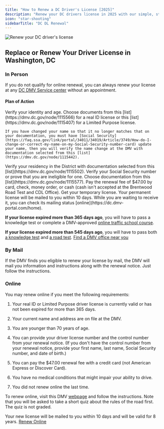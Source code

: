 ```yaml
---
title: "How to Renew a DC Driver's License [2025]"
description: "Renew your DC drivers license in 2025 with our simple, step-by-step guide. Find all the necessary requirements, forms, fees, and online renewal options to ensure a hassle-free experience. Stay legal and avoid fines - start your renewal process now!"
icon: "star-shooting"
sidebarTitle: "DC DL Renewal"
---
```


![Renew your DC driver's license](https://driving-tests.org/wp-content/uploads/2024/07/renew-dc-drivers-license.jpg)

## Replace or Renew Your Driver License in Washington, DC

### In Person

If you do not qualify for online renewal, you can always renew your license at any [DC DMV Service center](https://driving-tests.org/dmv-near-me/district-columbia-dmv-office-locations/) without an appointment.

#### Plan of Action

<Steps>
  <Step title="Step 1">
    Verify your identity and age. Choose documents from this [list](https://dmv.dc.gov/node/1115566) for a real ID license or this [list](https://dmv.dc.gov/node/1115407) for a Limited Purpose license.

    If you have changed your name so that it no longer matches that on your documentation, you must have [Social Security](https://faq.ssa.gov/link/portal/34011/34019/Article/3749/How-do-I-change-or-correct-my-name-on-my-Social-Security-number-card) update your name, then you will verify the name change at the DMV with documentation selected from this [list](https://dmv.dc.gov/node/1115442).
  </Step>

  <Step title="Step 2">
    Verify your residency in the District with documentation selected from this [list](https://dmv.dc.gov/node/1115502).
  </Step>

  <Step title="Step 3">
    Verify your Social Security number or prove that you are ineligible for one. Choose documentation from this [list](https://dmv.dc.gov/node/1115577).
  </Step>

  <Step title="Step 4">
    Pay the renewal fee of $47.00 by card, check, money order, or cash (cash isn't accepted at the Brentwood Road Test and CDL Office).
  </Step>

  <Step title="Step 5">
    Get your temporary license. Your permanent license will be mailed to you within 10 days. While you are waiting to receive it, you can check its mailing status [online](https://dc.dmv-portal.com/home).
  </Step>
</Steps>

**If your license expired more than 365 days ago**, you will have to pass a knowledge test or complete a DMV-approved [online traffic school course](https://dmv.dc.gov/node/1119302).

**If your license expired more than 545 days ago**, you will have to pass both [a knowledge test](#dmv-knowledge-test) and [a road test](#dmv-driving-test).
[Find a DMV office near you](https://driving-tests.org/dmv-near-me/)

### By Mail

If the DMV finds you eligible to renew your license by mail, the DMV will mail you information and instructions along with the renewal notice. Just follow the instructions.

### Online

You may renew online if you meet the following requirements:

1. Your real ID or Limited Purpose driver license is currently valid or has not been expired for more than 365 days.

2. Your current name and address are on file at the DMV.

3. You are younger than 70 years of age.

4. You can provide your driver license number and the control number from your renewal notice. (If you don't have the control number from your renewal notice, provide your first name, last name, Social Security number, and date of birth.)

5. You can pay the $47.00 renewal fee with a credit card (not American Express or Discover Card).

6. You have no medical conditions that might impair your ability to drive.

7. You did not renew online the last time.

To renew online, visit this DMV [webpage](https://www.proprofs.com/quiz-school/story.php?title=renewal-quiz) and follow the instructions. Note that you will be asked to take a short quiz about the rules of the road first. The quiz is not graded.

Your new license will be mailed to you within 10 days and will be valid for 8 years.
[Renew Online](https://www.proprofs.com/quiz-school/story.php?title=renewal-quiz)

<Snippet file="renewal-state-block.mdx" />